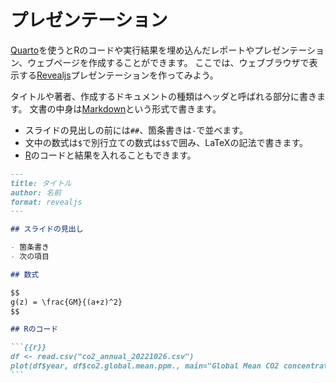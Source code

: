 # プレゼンテーション

[Quarto](https://quarto.org/)を使うとRのコードや実行結果を埋め込んだレポートやプレゼンテーション、ウェブページを作成することができます。
ここでは、ウェブブラウザで表示する[Revealjs](https://quarto.org/docs/presentations/revealjs/)プレゼンテーションを作ってみよう。

タイトルや著者、作成するドキュメントの種類はヘッダと呼ばれる部分に書きます。
文書の中身は[Markdown](https://quarto.org/docs/authoring/markdown-basics.html)という形式で書きます。

- スライドの見出しの前には`##`、箇条書きは`-`で並べます。
- 文中の数式は`$`で別行立ての数式は`$$`で囲み、LaTeXの記法で書きます。
- [R](https://quarto.org/docs/computations/r.html)のコードと結果を入れることもできます。


```` markdown
---
title: タイトル
author: 名前
format: revealjs
---

## スライドの見出し

- 箇条書き
- 次の項目

## 数式

$$
g(z) = \frac{GM}{(a+z)^2}
$$

## Rのコード

```{{r}}
df <- read.csv("co2_annual_20221026.csv")
plot(df$year, df$co2.global.mean.ppm., main="Global Mean CO2 concentration", xlab="year", ylab="CO2 ppm")
```
````

